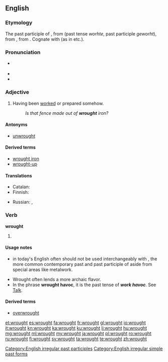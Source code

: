 ==English==

===Etymology===
The past participle of {{etyl|enm}} {{term|werken|lang=enm||to work}}, from {{etyl|ang}} {{term|wyrcan|lang=ang}} (past tense ''worhte'', past participle ''geworht''), from {{proto|Germanic|wurkijanan}}, from {{proto|Indo-European|werǵ-|to work}}. Cognate with {{term|wright}} (as in {{term|wheelwright}} etc.).

===Pronunciation===
* {{IPA|/ˈrɔːt/}} {{X-SAMPA|/'rO:t/}}
* {{audio|en-us-wrought.ogg|Audio (US)}}
* {{rhymes|ɔːt}}

===Adjective===
{{en-adj}}

# Having been [[worked]] or prepared somehow.
#: ''Is that fence made out of '''wrought''' iron?''

====Antonyms====
* [[unwrought]]

====Derived terms====
* [[wrought iron]]
* [[wrought-up]]

====Translations====
{{trans-top|Having been worked or prepared somehow}}
* Catalan: {{t-|ca|treballat}}
* Finnish: {{t-|fi|työstetty}}
{{trans-mid}}
* Russian: {{qualifier|worked}} {{t+|ru|обработанный|tr=obrabótannyj|sc=Cyrl}}, {{qualifier|prepared}} {{t-|ru|подготовленный|tr=podgotóvlennyj|sc=Cyrl}}
{{trans-bottom}}

===Verb===
'''wrought'''

# {{past of|[[work#Verb|work]]}}

====Usage notes====
* {{term|wrought|Wrought|lang=en}} in today's English often should not be used interchangeably with {{term|worked|lang=en}}, the more common contemporary past and past participle of {{term|work|lang=en}} aside from special areas like metalwork. 
* Wrought often lends a more archaic flavor.<!--** It apparently is not often used in phrasal verbs derived from {{term|work#Derived terms|work}}.--><!--Hypothesis; needs testing/evidence--><!--** It is rarely used with intransitive senses of work.--><!--Hypothesis; needs testing/evidence-->
* In the phrase '''wrought havoc''', it is the past tense of '''''work havoc'''''. See [[Talk:wrought|Talk]].

====Derived terms====
* [[overwrought]]

[[Category:English irregular past participles]]
[[Category:English irregular simple past forms]]

[[et:wrought]]
[[es:wrought]]
[[fa:wrought]]
[[fr:wrought]]
[[gl:wrought]]
[[io:wrought]]
[[it:wrought]]
[[kn:wrought]]
[[ka:wrought]]
[[ku:wrought]]
[[li:wrought]]
[[hu:wrought]]
[[mg:wrought]]
[[ml:wrought]]
[[my:wrought]]
[[ja:wrought]]
[[pl:wrought]]
[[ro:wrought]]
[[ru:wrought]]
[[fi:wrought]]
[[sv:wrought]]
[[ta:wrought]]
[[te:wrought]]
[[zh:wrought]]
